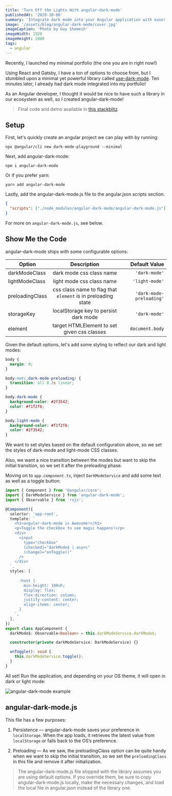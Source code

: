 ```yaml
---
title: 'Turn Off the Lights With angular-dark-mode'
publishedAt: '2020-10-06'
summary: 'Integrate dark mode into your Angular application with ease!'
image: '/assets/blog/angular-dark-mode/cover.jpg'
imageCaption: 'Photo by Guy Shemesh'
imageWidth: 1920
imageHeight: 1080
tags:
  - angular
---
```


Recently, I launched my minimal portfolio (the one you are in right now!)

Using React and Gatsby, I have a ton of options to choose from, but I stumbled upon a minimal yet powerful library called [use-dark-mode](https://github.com/donavon/use-dark-mode).
Ten minutes later, I already had dark mode integrated into my portfolio!

As an Angular developer, I thought it would be nice to have such a library in our ecosystem as well, so I created angular-dark-mode!

> Final code and demo available in [this stackblitz](https://stackblitz.com/edit/angular-dark-mode-blog-example?file=src%2Fapp%2Fapp.component.ts).

## Setup

First, let's quickly create an angular project we can play with by running:

```shell
npx @angular/cli new dark-mode-playground --minimal
```

Next, add angular-dark-mode:

```shell
npm i angular-dark-mode
```

Or if you prefer yarn:

```shell
yarn add angular-dark-mode
```

Lastly, add the angular-dark-mode.js file to the angular.json scripts section:

```json
{
  "scripts": ["./node_modules/angular-dark-mode/angular-dark-mode.js"]
}
```

For more on `angular-dark-mode.js`, see below.

## Show Me the Code

angular-dark-mode ships with some configurable options:

| Option          |                         Description                          |            Default Value |
| --------------- | :----------------------------------------------------------: | -----------------------: |
| darkModeClass   |                   dark mode css class name                   |            `'dark-mode'` |
| lightModeClass  |                  light mode css class name                   |           `'light-mode'` |
| preloadingClass | css class name to flag that `element` is in preloading state | `'dark-mode-preloading'` |
| storageKey      |            localStorage key to persist dark mode             |            `'dark-mode'` |
| element         |         target HTMLElement to set given css classes          |          `document.body` |

Given the default options, let's add some styling to reflect our dark and light modes:

```css
body {
  margin: 0;
}

body:not(.dark-mode-preloading) {
  transition: all 0.3s linear;
}

body.dark-mode {
  background-color: #2f3542;
  color: #f1f2f6;
}

body.light-mode {
  background-color: #f1f2f6;
  color: #2f3542;
}
```

We want to set styles based on the default configuration above, so we set the styles of dark-mode and light-mode CSS classes.

Also, we want a nice transition between the modes but want to skip the initial transition, so we set it after the preloading phase.

Moving on to `app.component.ts`, inject `DarkModeService` and add some text as well as a toggle button:

```ts:app.component.ts
import { Component } from '@angular/core';
import { DarkModeService } from 'angular-dark-mode';
import { Observable } from 'rxjs';

@Component({
  selector: 'app-root',
  template: `
    <h1>angular-dark-mode is Awesome!</h1>
    <p>Toggle the checkbox to see magic happens!</p>
    <div>
      <input
        type="checkbox"
        [checked]="darkMode$ | async"
        (change)="onToggle()"
      />
    </div>
  `,
  styles: [
    `
      :host {
        min-height: 100vh;
        display: flex;
        flex-direction: column;
        justify-content: center;
        align-items: center;
      }
    `,
  ],
})
export class AppComponent {
  darkMode$: Observable<boolean> = this.darkModeService.darkMode$;

  constructor(private darkModeService: DarkModeService) {}

  onToggle(): void {
    this.darkModeService.toggle();
  }
}
```

All set! Run the application, and depending on your OS theme, it will open in dark or light mode:

<Image
  src="/assets/blog/angular-dark-mode/example.gif"
  alt="angular-dark-mode example"
  width={800}
  height={400}
/>

## angular-dark-mode.js

This file has a few purposes:

1. Persistence — angular-dark-mode saves your preference in `localStorage`.
   When the app loads, it retrieves the latest value from `localStorage` or falls back to the OS’s preference.

2. Preloading — As we saw, the preloadingClass option can be quite handy when we want to skip the initial transition,
   so we set the `preloadingClass` in this file and remove it after initialization.

> The angular-dark-mode.js file shipped with the library assumes you are using default options.
> If you override them, be sure to copy angular-dark-mode.js locally, make the necessary changes,
> and load the local file in angular.json instead of the library one.
